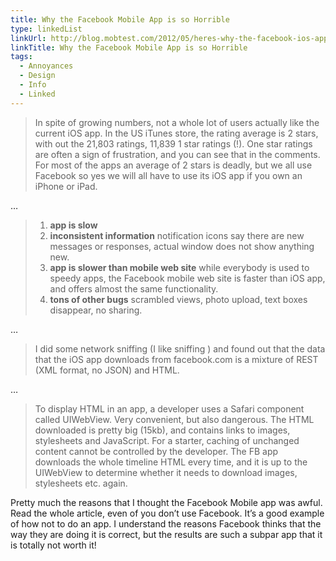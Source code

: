 ```yaml
---
title: Why the Facebook Mobile App is so Horrible
type: linkedList
linkUrl: http://blog.mobtest.com/2012/05/heres-why-the-facebook-ios-app-is-so-bad-uiwebviews-and-no-nitro/
linkTitle: Why the Facebook Mobile App is so Horrible
tags:
  - Annoyances
  - Design
  - Info
  - Linked
---
```


> In spite of growing numbers, not a whole lot of users actually like the current iOS app. In the US iTunes store, the rating average is 2 stars, with out the 21,803 ratings, 11,839 1 star ratings (!). One star ratings are often a sign of frustration, and you can see that in the comments. For most of the apps an average of 2 stars is deadly, but we all use Facebook so yes we will all have to use its iOS app if you own an iPhone or iPad.

…

> 1. **app is slow**
> 2. **inconsistent information** notification icons say there are new messages or responses, actual window does not show anything new.
> 3. **app is slower than mobile web site** while everybody is used to speedy apps, the Facebook mobile web site is faster than iOS app, and offers almost the same functionality.
> 4. **tons of other bugs** scrambled views, photo upload, text boxes disappear, no sharing.

…

> I did some network sniffing (I like sniffing ) and found out that the data that the iOS app downloads from facebook.com is a mixture of REST (XML format, no JSON) and HTML.

…

> To display HTML in an app, a developer uses a Safari component called UIWebView. Very convenient, but also dangerous. The HTML downloaded is pretty big (15kb), and contains links to images, stylesheets and JavaScript. For a starter, caching of unchanged content cannot be controlled by the developer. The FB app downloads the whole timeline HTML every time, and it is up to the UIWebView to determine whether it needs to download images, stylesheets etc. again.

Pretty much the reasons that I thought the Facebook Mobile app was awful. Read the whole article, even of you don’t use Facebook. It’s a good example of how not to do an app. I understand the reasons Facebook thinks that the way they are doing it is correct, but the results are such a subpar app that it is totally not worth it!
